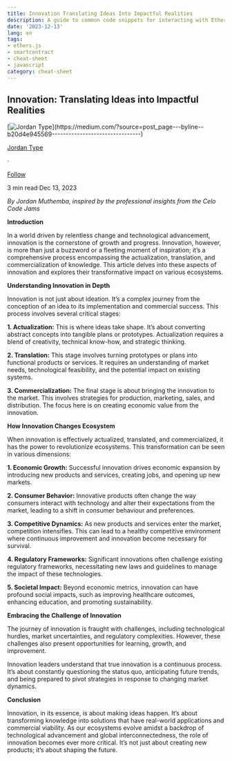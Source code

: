 ```yaml
---
title: Innovation Translating Ideas Into Impactful Realities
description: A guide to common code snippets for interacting with Ethereum smart contracts using Innovation Translating Ideas Into...
date: '2023-12-13'
lang: en
tags:
- ethers.js
- smartcontract
- cheat-sheet
- javascript
category: cheat-sheet
---
```



## **Innovation: Translating Ideas into Impactful Realities**

[![Jordan Type](https://miro.medium.com/v2/resize:fill:88:88/0*-BxK6NvbOEXZ038-.)](https://medium.com/?source=post_page---byline--b20d4e945569--------------------------------)

[Jordan Type](https://medium.com/?source=post_page---byline--b20d4e945569--------------------------------)

·

[Follow](https://medium.com/m/signin?actionUrl=https%3A%2F%2Fmedium.com%2F_%2Fsubscribe%2Fuser%2Fc405a7ae1c25&operation=register&redirect=https%3A%2F%2Fjordanmuthemba.medium.com%2Finnovation-translating-ideas-into-impactful-realities-b20d4e945569&user=Jordan+Type&userId=c405a7ae1c25&source=post_page-c405a7ae1c25--byline--b20d4e945569---------------------post_header-----------)

3 min read·Dec 13, 2023

_By Jordan Muthemba, inspired by the professional insights from the Celo Code Jams_

**Introduction**

In a world driven by relentless change and technological advancement, innovation is the cornerstone of growth and progress. Innovation, however, is more than just a buzzword or a fleeting moment of inspiration; it’s a comprehensive process encompassing the actualization, translation, and commercialization of knowledge. This article delves into these aspects of innovation and explores their transformative impact on various ecosystems.

**Understanding Innovation in Depth**

Innovation is not just about ideation. It’s a complex journey from the conception of an idea to its implementation and commercial success. This process involves several critical stages:

**1\. Actualization:** This is where ideas take shape. It’s about converting abstract concepts into tangible plans or prototypes. Actualization requires a blend of creativity, technical know-how, and strategic thinking.

**2\. Translation:** This stage involves turning prototypes or plans into functional products or services. It requires an understanding of market needs, technological feasibility, and the potential impact on existing systems.

**3\. Commercialization:** The final stage is about bringing the innovation to the market. This involves strategies for production, marketing, sales, and distribution. The focus here is on creating economic value from the innovation.

**How Innovation Changes Ecosystem**

When innovation is effectively actualized, translated, and commercialized, it has the power to revolutionize ecosystems. This transformation can be seen in various dimensions:

**1\. Economic Growth:** Successful innovation drives economic expansion by introducing new products and services, creating jobs, and opening up new markets.

**2\. Consumer Behavior:** Innovative products often change the way consumers interact with technology and alter their expectations from the market, leading to a shift in consumer behaviour and preferences.

**3\. Competitive Dynamics:** As new products and services enter the market, competition intensifies. This can lead to a healthy competitive environment where continuous improvement and innovation become necessary for survival.

**4\. Regulatory Frameworks:** Significant innovations often challenge existing regulatory frameworks, necessitating new laws and guidelines to manage the impact of these technologies.

**5\. Societal Impact:** Beyond economic metrics, innovation can have profound social impacts, such as improving healthcare outcomes, enhancing education, and promoting sustainability.

**Embracing the Challenge of Innovation**

The journey of innovation is fraught with challenges, including technological hurdles, market uncertainties, and regulatory complexities. However, these challenges also present opportunities for learning, growth, and improvement.

Innovation leaders understand that true innovation is a continuous process. It’s about constantly questioning the status quo, anticipating future trends, and being prepared to pivot strategies in response to changing market dynamics.

**Conclusion**

Innovation, in its essence, is about making ideas happen. It’s about transforming knowledge into solutions that have real-world applications and commercial viability. As our ecosystems evolve amidst a backdrop of technological advancement and global interconnectedness, the role of innovation becomes ever more critical. It’s not just about creating new products; it’s about shaping the future.
